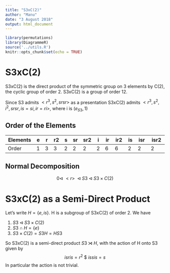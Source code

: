 ```yaml
---
title: "S3xC(2)"
author: "Manu"
date: "3 August 2018"
output: html_document
---
```


```r
library(permutations)
library(DiagrammeR)
source('../utils.R')
knitr::opts_chunk$set(echo = TRUE)
```

# S3xC(2)

S3xC(2) is the direct product of the symmetric group on 3 elements by C(2), the cyclic group of order 2. S3xC(2) is a group of order 12.

Since S3 admits $<r^3, s^2, srsr>$ as a presentation
S3xC(2) admits $<r^3, s^2, i^2, srsr, is = si, ir = ri>$, where i is $(e_{S3}, 1)$

## Order of the Elements

| Elements | e | r | r2 | s | sr | sr2 | i | ir | ir2 | is | isr | isr2 |
|----------|---|---|----|---|----|-----|---|----|-----|----|-----|------|
| Order    | 1 | 3 | 3  | 2 | 2  | 2   | 2 | 6  | 6   | 2  | 2   | 2    |

## Normal Decomposition

$$0 \lhd \ <r> \ \lhd S3 \lhd S3 \times C(2)$$

# S3xC(2) as a Semi-Direct Product

Let's write $H = \{e, is\}$. H is a subgroup of S3xC(2) of order  2.
We have

1. $S3 \lhd S3 \times C(2)$
2. $S3 \cap H = \{e\}$
3. $S3 \times C(2) = S3H = HS3$

So S3xC(2) is a semi-direct product $S3 \rtimes H$, with the action of H onto S3 given by
$$isris = r^2 \ \$ \ issis = s$$
In particular the action is not trivial.

